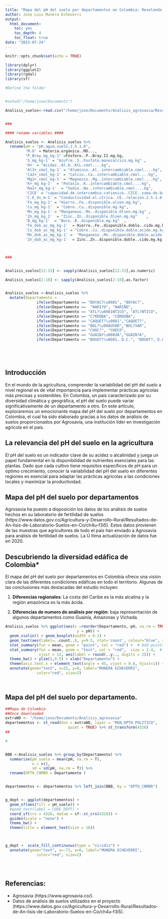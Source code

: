 ```yaml
---
title: "Mapa del pH del suelo por departamentos en Colombia: Revelando la diversidad edáfica del país gracias a la base de datos abierta de Agrosavia."
author: Jose Luis Munera Echeverri
output:
  html_document: 
    toc: yes
    toc_depth: 4
    toc_float: true
date: "2023-07-24"
---
```


```r
knitr::opts_chunk$set(echo = TRUE)

library(dplyr)
library(ggplot2)
library(rgdal)
library(sf)

#Define the folder


#setwd("/home/jose/Documents")

Analisis_suelos<-read.csv("/home/jose/Documents/Analisis_agrosavia/Resultados_de_An_lisis_de_Laboratorio_Suelos_en_Colombia.csv")


###

#### rename variables ####

Analisis_suelos <- Analisis_suelos %>%
  rename(pH = "pH.agua.suelo.2.5.1.0",
         'M.O' = Materia.orgánica..MO...,
         "P_Bray_mg_kg-1" =Fósforo..P..Bray.II.mg.kg,
         'S_mg_kg-1' = "Azufre..S..Fosfato.monocalcico.mg.kg" ,
         'H+' = "Acidez..Al.H..KCL.cmol....kg",
         'Al3+_cmol_kg-1' = "Aluminio..Al..intercambiable.cmol....kg",
         'Ca2+_cmol_kg-1' = "Calcio..Ca..intercambiable.cmol....kg",
         'Mg2+_cmol_kg-1' = "Magnesio..Mg..intercambiable.cmol....kg",
         'K+_mg_kg-1'  = "Potasio..K..intercambiable.cmol....kg",
         'Na2+_mg_kg-1'  = "Sodio..Na..intercambiable.cmol....kg",                              
         'CICE' = "capacidad.de.intercambio.cationico..CICE..suma.de.bases.cmol....kg",
         'C.E_ds_m-1' = "Conductividad.el.ctrica..CE..relacion.2.5.1.0.dS.m",
         'Fe_mg_kg-1' = "Hierro..Fe..disponible.olsen.mg.kg",         
         'Cu_mg_kg-1'  = "Cobre..Cu..disponible.mg.kg",                
         'Mn_mg_kg-1' = "Manganeso..Mn..disponible.Olsen.mg.kg" ,     
         'Zn_mg_kg_1'  = "Zinc..Zn..disponible.Olsen.mg.kg"    ,       
         'B_mg_kg-1'  = "Boro..B..disponible.mg.kg"  ,             
         'Fe_dob_ac_mg_kg-1'  = Hierro..Fe..disponible.doble..cido.mg.kg ,  
         'Cu_dob_ac_mg_kg-1' = "Cobre..Cu..disponible.doble.acido.mg.kg"   , 
         'Mn_dob_ac_mg_kg-1' =  "Manganeso..Mn..disponible.doble.acido.mg.kg",
         'Zn_dob_ac_mg_kg-1'  = Zinc..Zn..disponible.doble..cido.mg.kg )



###


Analisis_suelos[12:33] <- sapply(Analisis_suelos[12:33],as.numeric)

Analisis_suelos[2:10] <- sapply(Analisis_suelos[2:10],as.factor)


Analisis_suelos <-Analisis_suelos %>%
  mutate(Departamento = 
              ifelse(Departamento == "BOYAC?\u0081", "BOYAC?",
              ifelse(Departamento ==  "NARI?O", "NARIÑO", 
              ifelse(Departamento == "ATL?\u0081NTICO", "ATL?NTICO",
              ifelse(Departamento == "C?RDOBA", "CÓRDOBA",
              ifelse(Departamento == "CAQUET?\u0081","CAQUET?",
              ifelse(Departamento == "BOL?\u008dVAR","BOL?VAR",
              ifelse(Departamento == "CHOC?", "CHOCÓ",
              ifelse(Departamento == "GUAIN?\u008dA","GUAIN?A",
              ifelse(Departamento == "BOGOT?\u0081, D.C.", "BOGOT?, D.C.",Departamento ))))))))))






```


## Introducción

En el mundo de la agricultura, comprender la variabilidad del pH del suelo a nivel regional es de vital importancia para implementar prácticas agrícolas más precisas y sostenibles. En Colombia, un país caracterizado por su diversidad climática y geográfica, el pH del suelo puede variar significativamente de un departamento a otro. En este artículo, exploraremos un emocionante mapa del pH del suelo por departamentos en Colombia, el cual ha sido elaborado gracias a los datos de análisis de suelos proporcionados por Agrosavia, una institución líder en investigación agrícola en el país.

## La relevancia del pH del suelo en la agricultura 

El pH del suelo es un indicador clave de su acidez o alcalinidad y juega un papel fundamental en la disponibilidad de nutrientes esenciales para las plantas. Dado que cada cultivo tiene requisitos específicos de pH para un óptimo crecimiento, conocer la variabilidad del pH del suelo en diferentes regiones es esencial para adaptar las prácticas agrícolas a las condiciones locales y maximizar la productividad.

## Mapa del pH del suelo por departamentos

Agrosavia ha puesto a disposición los datos de los análisis de suelos hechos en su laboratorio de fertilidad de suelos (https://www.datos.gov.co/Agricultura-y-Desarrollo-Rural/Resultados-de-An-lisis-de-Laboratorio-Suelos-en-Co/ch4u-f3i5). 
Estos datos provienen de las muestras que agricultores de todo el país han enviado a Agrosavia para análisis de fertilidad de suelos. La Ú ltima actualización de datos fue en 2020.

## Descubriendo la diversidad edáfica de Colombia*

El mapa del pH del suelo por departamentos en Colombia ofrece una visión clara de las diferentes condiciones edáficas en todo el territorio. Algunas de las conclusiones más destacadas del estudio incluyen:

1. **Diferencias regionales**: La costa del Caribe es la más alcalina y la región amazónica es la más ácida.


2. **Diferencias de numero de análisis por región**: baja representación de algunos departamentos como Guainía, Amazonas y Vichada.


```r

Analisis_suelos %>% ggplot(aes(x =reorder(Departamento,-pH, na.rm = TRUE),
                                y = pH)) +
  geom_violin() + geom_boxplot(width = 0.1) +
  geom_text(aes(label=..count..), y=9.5, stat='count', colour="blue", size=2) + 
  stat_summary(fun = mean, geom = "point", col = "red") +  # Add points to plot
  stat_summary(fun = mean, geom = "text", col = "red",  size = 2.4,  # Add text to plot
               vjust = 13, aes(label = round(..y.., digits = 2))) +
  theme_bw() + ylim(3,9.5) + xlab("Departamento") +
  theme(axis.text.x = element_text(angle = 45, vjust = 0.8, hjust=1)) + 
  annotate(geom="text", x=25, y=8, label="MUNERA ECHEVERRI",
              color="red", size=2)




```

## Mapa del pH del suelo por departamento.



```r

##Mapa de Colombia
##Once downloaded
extraWD <- "/home/jose/Documents/Analisis_agrosavia"
departementos <- st_read(dsn = extraWD, layer = "MGN_DPTO_POLITICO",
                            quiet = TRUE) %>% st_transform(4326)
##

# 


BBB <-Analisis_suelos %>% group_by(Departamento) %>%
  summarise(pH_suelo = mean(pH, na.rm = T),
            n = n(),
            sd = sd(pH, na.rm = T)) %>%
  rename(DPTO_CNMBR = Departamento )


departementos <- departementos %>% left_join(BBB, by = "DPTO_CNMBR")


g_dept <- ggplot(departementos) +
  geom_sf(aes(fill = pH_suelo)) +
  #geom_text(label = CODE_DEPT) +
  coord_sf(crs = 4326, datum = sf::st_crs(4326)) +
  guides(scale = "none") +
  theme_bw() +
  theme(title = element_text(size = 16))



g_dept +  scale_fill_continuous(type = "viridis") + 
  annotate(geom="text", x=-73, y=8, label="MUNERA ECHEVERRI",
              color="red", size=2)





```




## Referencias:
- Agrosavia (https://www.agrosavia.co/).
- Datos de análisis de suelos utilizados en el proyecto (https://www.datos.gov.co/Agricultura-y-Desarrollo-Rural/Resultados-de-An-lisis-de-Laboratorio-Suelos-en-Co/ch4u-f3i5).
